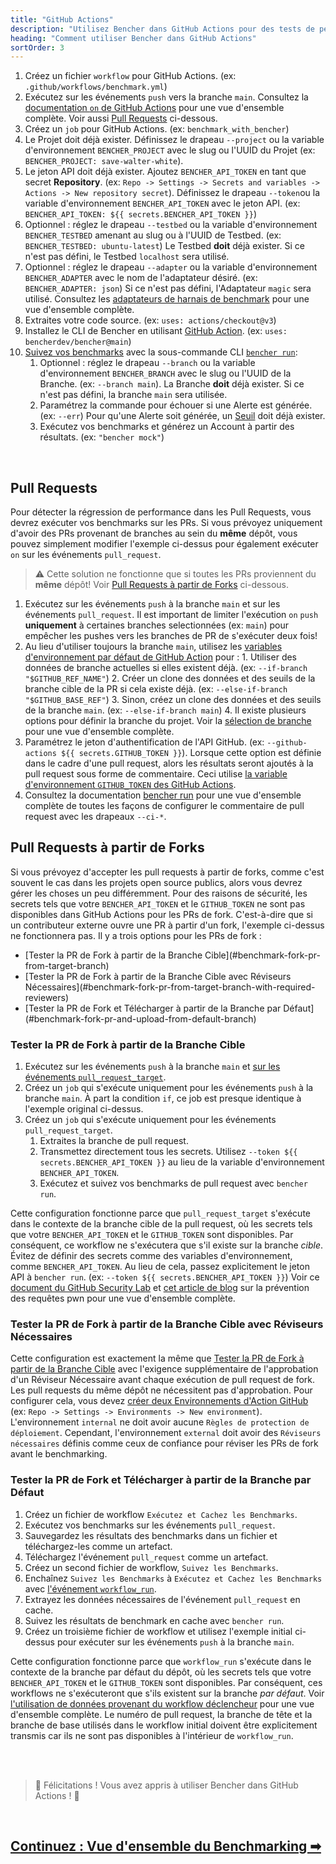 ```yaml
---
title: "GitHub Actions"
description: "Utilisez Bencher dans GitHub Actions pour des tests de performance continus sur les pull requests"
heading: "Comment utiliser Bencher dans GitHub Actions"
sortOrder: 3
---
```



<GitHubActions1 />

1. Créez un fichier `workflow` pour GitHub Actions. (ex: `.github/workflows/benchmark.yml`)
2. Exécutez sur les événements `push` vers la branche `main`. Consultez la [documentation `on` de GitHub Actions](https://docs.github.com/fr/actions/using-workflows/workflow-syntax-for-github-actions#on) pour une vue d'ensemble complète. Voir aussi [Pull Requests](#pull-requests) ci-dessous.
3. Créez un `job` pour GitHub Actions. (ex: `benchmark_with_bencher`)
4. Le Projet doit déjà exister. Définissez le drapeau `--project` ou la variable d'environnement `BENCHER_PROJECT` avec le slug ou l'UUID du Projet (ex: `BENCHER_PROJECT: save-walter-white`).
5. Le jeton API doit déjà exister. Ajoutez `BENCHER_API_TOKEN` en tant que secret **Repository**. (ex: `Repo -> Settings -> Secrets and variables -> Actions -> New repository secret`). Définissez le drapeau `--token`ou la variable d'environnement `BENCHER_API_TOKEN` avec le jeton API.  (ex: `BENCHER_API_TOKEN: ${{ secrets.BENCHER_API_TOKEN }}`)
6. Optionnel : réglez le drapeau `--testbed` ou la variable d'environnement `BENCHER_TESTBED` amenant au slug ou à l'UUID de Testbed.  (ex: `BENCHER_TESTBED: ubuntu-latest`) Le Testbed **doit** déjà exister. Si ce n'est pas défini, le Testbed `localhost` sera utilisé.
7. Optionnel : réglez le drapeau `--adapter` ou la variable d'environnement `BENCHER_ADAPTER` avec le nom de l'adaptateur désiré.  (ex: `BENCHER_ADAPTER: json`) Si ce n'est pas défini, l'Adaptateur `magic` sera utilisé. Consultez les [adaptateurs de harnais de benchmark](/docs/fr/explanation/adapters) pour une vue d'ensemble complète.
8. Extraites votre code source. (ex: `uses: actions/checkout@v3`)
9. Installez le CLI de Bencher en utilisant [GitHub Action](https://github.com/marketplace/actions/bencher-cli). (ex: `uses: bencherdev/bencher@main`)
10. [Suivez vos benchmarks](/docs/fr/how-to/track-benchmarks) avec la sous-commande CLI <code><a href="/docs/fr/explanation/bencher-run">bencher run</a></code>:
    1. Optionnel : réglez le drapeau `--branch` ou la variable d'environnement `BENCHER_BRANCH` avec le slug ou l'UUID de la Branche. (ex: `--branch main`). La Branche **doit** déjà exister. Si ce n'est pas défini, la branche `main` sera utilisée.
    2. Paramétrez la commande pour échouer si une Alerte est générée. (ex: `--err`) Pour qu'une Alerte soit générée, un [Seuil](/docs/fr/explanation/thresholds) doit déjà exister.
    3. Exécutez vos benchmarks et générez un Account à partir des résultats. (ex: `"bencher mock"`)

<br/>

## Pull Requests

Pour détecter la régression de performance dans les Pull Requests, vous devrez exécuter vos benchmarks sur les PRs.
Si vous prévoyez uniquement d'avoir des PRs provenant de branches au sein du **même** dépôt, vous pouvez simplement modifier l'exemple ci-dessus pour également exécuter `on` sur les événements `pull_request`.

> ⚠️ Cette solution ne fonctionne que si toutes les PRs proviennent du **même** dépôt!
> Voir [Pull Requests à partir de Forks](#pull-requests-from-forks) ci-dessous.

<GitHubActions2 />

1. Exécutez sur les événements `push` à la branche `main` et sur les événements `pull_request`. Il est important de limiter l'exécution `on` `push` **uniquement** à certaines branches selectionnées (ex: `main`) pour empêcher les pushes vers les branches de PR de s'exécuter deux fois!
2. Au lieu d'utiliser toujours la branche `main`, utilisez les [variables d'environnement par défaut de GitHub Action](https://docs.github.com/fr/actions/learn-github-actions/variables#default-environment-variables) pour :
        1. Utiliser des données de branche actuelles si elles existent déjà. (ex: `--if-branch "$GITHUB_REF_NAME"`)
        2. Créer un clone des données et des seuils de la branche cible de la PR si cela existe déjà. (ex: `--else-if-branch "$GITHUB_BASE_REF"`)
        3. Sinon, créez un clone des données et des seuils de la branche `main`. (ex: `--else-if-branch main`)
        4. Il existe plusieurs options pour définir la branche du projet. Voir la [sélection de branche](/docs/fr/how-to/branch-selection) pour une vue d'ensemble complète.
3. Paramétrez le jeton d'authentification de l'API GitHub. (ex: `--github-actions ${{ secrets.GITHUB_TOKEN }}`). Lorsque cette option est définie dans le cadre d'une pull request, alors les résultats seront ajoutés à la pull request sous forme de commentaire. Ceci utilise [la variable d'environnement `GITHUB_TOKEN` des GitHub Actions](https://docs.github.com/fr/actions/security-guides/automatic-token-authentication).
4. Consultez la documentation [bencher run](/docs/fr/explanation/bencher-run) pour une vue d'ensemble complète de toutes les façons de configurer le commentaire de pull request avec les drapeaux `--ci-*`.

## Pull Requests à partir de Forks

Si vous prévoyez d'accepter les pull requests à partir de forks, comme c'est souvent le cas dans les projets open source publics,
alors vous devrez gérer les choses un peu différemment.
Pour des raisons de sécurité, les secrets tels que votre `BENCHER_API_TOKEN` et le `GITHUB_TOKEN` ne sont pas disponibles dans GitHub Actions pour les PRs de fork.
C'est-à-dire que si un contributeur externe ouvre une PR à partir d'un fork, l'exemple ci-dessus ne fonctionnera pas.
Il y a trois options pour les PRs de fork :

<ul>
  <li>[Tester la PR de Fork à partir de la Branche Cible](#benchmark-fork-pr-from-target-branch)</li>
  <li>[Tester la PR de Fork à partir de la Branche Cible avec Réviseurs Nécessaires](#benchmark-fork-pr-from-target-branch-with-required-reviewers)</li>
  <li>[Tester la PR de Fork et Télécharger à partir de la Branche par Défaut](#benchmark-fork-pr-and-upload-from-default-branch)</li>
</ul>

### Tester la PR de Fork à partir de la Branche Cible

<GitHubActions4 />

1. Exécutez sur les événements `push` à la branche `main` et [sur les événements `pull_request_target`](https://docs.github.com/fr/actions/using-workflows/events-that-trigger-workflows#pull_request_target).
2. Créez un `job` qui s'exécute uniquement pour les événements `push` à la branche `main`. À part la condition `if`, ce job est presque identique à l'exemple original ci-dessus.
3. Créez un `job` qui s'exécute uniquement pour les événements `pull_request_target`.
   1. Extraites la branche de pull request.
   2. Transmettez directement tous les secrets. Utilisez `--token ${{ secrets.BENCHER_API_TOKEN }}` au lieu de la variable d'environnement `BENCHER_API_TOKEN`.
   3. Exécutez et suivez vos benchmarks de pull request avec `bencher run`.

Cette configuration fonctionne parce que `pull_request_target` s'exécute dans le contexte de la branche cible de la pull request,
où les secrets tels que votre `BENCHER_API_TOKEN` et le `GITHUB_TOKEN` sont disponibles.
Par conséquent, ce workflow ne s'exécutera que s'il existe sur la branche _cible_.
Évitez de définir des secrets comme des variables d'environnement, comme `BENCHER_API_TOKEN`.
Au lieu de cela, passez explicitement le jeton API à `bencher run`. (ex: `--token ${{ secrets.BENCHER_API_TOKEN }}`)
Voir ce [document du GitHub Security Lab](https://securitylab.github.com/research/github-actions-preventing-pwn-requests/)
et [cet article de blog](https://nathandavison.com/blog/github-actions-and-the-threat-of-malicious-pull-requests)
sur la prévention des requêtes pwn pour une vue d'ensemble complète.

### Tester la PR de Fork à partir de la Branche Cible avec Réviseurs Nécessaires

<GitHubActions5 />

Cette configuration est exactement la même que [Tester la PR de Fork à partir de la Branche Cible](#benchmark-fork-pr-from-target-branch)
avec l'exigence supplémentaire de l'approbation d'un Réviseur Nécessaire avant chaque exécution de pull request de fork.
Les pull requests du même dépôt ne nécessitent pas d'approbation.
Pour configurer cela, vous devez [créer deux Environnements d'Action GitHub](https://docs.github.com/fr/actions/deployment/targeting-different-environments/using-environments-for-deployment#using-an-environment)
(ex: `Repo -> Settings -> Environments -> New environment`).
L'environnement `internal` ne doit avoir aucune `Règles de protection de déploiement`.
Cependant, l'environnement `external` doit avoir des `Réviseurs nécessaires` définis comme ceux de confiance pour réviser les PRs de fork avant le benchmarking.

### Tester la PR de Fork et Télécharger à partir de la Branche par Défaut

<GitHubActions6 />

1. Créez un fichier de workflow `Exécutez et Cachez les Benchmarks`.
1. Exécutez vos benchmarks sur les événements `pull_request`.
1. Sauvegardez les résultats des benchmarks dans un fichier et téléchargez-les comme un artefact.
1. Téléchargez l'événement `pull_request` comme un artefact.
1. Créez un second fichier de workflow, `Suivez les Benchmarks`.
1. Enchaînez `Suivez les Benchmarks` à `Exécutez et Cachez les Benchmarks` avec [l'événement `workflow_run`](https://docs.github.com/fr/actions/using-workflows/events-that-trigger-workflows#workflow_run).
1. Extrayez les données nécessaires de l'événement `pull_request` en cache.
1. Suivez les résultats de benchmark en cache avec `bencher run`.
1. Créez un troisième fichier de workflow et utilisez l'exemple initial ci-dessus pour exécuter sur les événements `push` à la branche `main`.

Cette configuration fonctionne parce que `workflow_run` s'exécute dans le contexte de la branche par défaut du dépôt,
où les secrets tels que votre `BENCHER_API_TOKEN` et le `GITHUB_TOKEN` sont disponibles.
Par conséquent, ces workflows ne s'exécuteront que s'ils existent sur la branche _par défaut_.
Voir [l'utilisation de données provenant du workflow déclencheur](https://docs.github.com/fr/actions/using-workflows/events-that-trigger-workflows#using-data-from-the-triggering-workflow) pour une vue d'ensemble complète.
Le numéro de pull request, la branche de tête et la branche de base utilisés dans le workflow initial doivent être explicitement transmis car ils ne sont pas disponibles à l'intérieur de `workflow_run`.

<br/>
<br/>

> 🐰 Félicitations ! Vous avez appris à utiliser Bencher dans GitHub Actions ! 🎉

<br/>

<h2><a href="/docs/fr/explanation/benchmarking">Continuez : Vue d'ensemble du Benchmarking ➡</a></h2>
